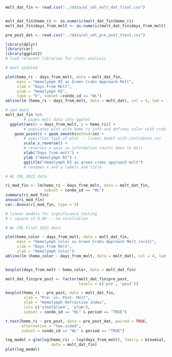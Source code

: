 ```r

molt_dat_fin <- read.csv("../data/wl_cml_molt_dat_final.csv")


molt_dat_fin$hemo_ri <- as.numeric(molt_dat_fin$hemo_ri)
molt_dat_fin$days_from_molt <- as.numeric(molt_dat_fin$days_from_molt)

pre_post_dat <- read.csv("../data/wl_cml_pre_post_ttest.csv")

library(dplyr)
library(car)
library(ggplot2)
# load relevant libraries for stats analysis
```

```r
# most updated

plot(hemo_ri ~ days_from_molt, data = molt_dat_fin,
     main = "Hemolymph RI as Green Crabs Approach Molt",
     xlab = "Days From Molt", 
     ylab = "Hemolymph RI",
     type = "b", subset =condo_id == "WL")
abline(lm (hemo_ri ~ days_from_molt, data = molt_dat), col = 4, lwd = 3)

```



```r

# upd data
molt_dat_fin %>% 
        # pipes molt data into ggplot
  ggplot(aes(x = days_from_molt, y = hemo_ri)) + 
        # populates plot with hemo ri info and defines color with crab ID
    geom_point() + geom_smooth(method=lm) + 
        # specifies type of plot -- linear model with confidence int
        scale_x_reverse() + 
        # reverses x axis so information counts down to molt
        xlab("Days from molt") + 
        ylab ("Hemolymph RI") +
        ggtitle("Hemolymph RI as green crabs approach molt")
        # renames x and y labels and title


```


```r

# WL CML 2022 data

ri_mod_fin <- lm(hemo_ri ~ days_from_molt, data = molt_dat_fin, 
                 subset = condo_id == "WL")
summary(ri_mod_fin)
anova(ri_mod_fin)
car::Anova(ri_mod_fin, type = 3)

# linear models for significance testing 
# r square of 0.04 -- no corellation

```

```r

# WL CML Final 2022 data

plot(hemo_color ~ days_from_molt, data = molt_dat_fin,
     main = "Hemolymph Color as Green Crabs Approach Molt (n=13)",
     xlab = "Days From Molt", 
     ylab = "Hemolymph Color")
abline(lm (hemo_color ~ days_from_molt, data = molt_dat), col = 4, lwd = 3)


boxplot(days_from_molt ~ hemo_color, data = molt_dat_fin)

```

```r

molt_dat_fin$pre_post <- factor(molt_dat_fin$pre_post, 
                                levels = c('pre', 'post'))

boxplot(hemo_ri ~ pre_post, data = molt_dat_fin,
        xlab = "Pre- vs. Post- Molt",
        ylab = "Hemolymph Refractive Index",
        col= c('steelblue4', 'plum'),
        subset = condo_id == "WL" & period == "TRUE")

```

```r

t.test(hemo_ri ~ pre_post, data = pre_post_dat, paired = TRUE, 
       alternative = "two.sided", 
       subset = condo_id == "WL" & period == "TRUE")

```

```r

log_model = glm(log(hemo_ri) ~ log(days_from_molt), family = binomial,
                    data = molt_dat_fin)
plot(log_model)

```